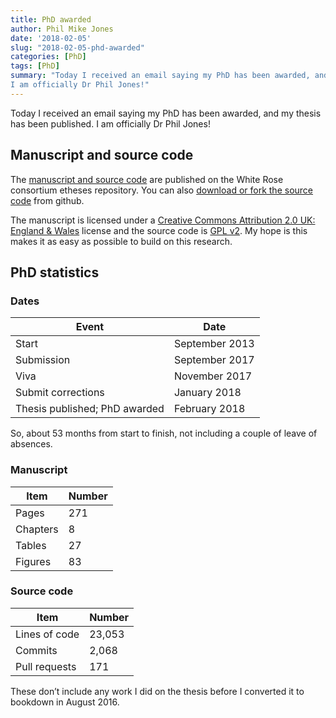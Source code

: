 ```yaml
---
title: PhD awarded
author: Phil Mike Jones
date: '2018-02-05'
slug: "2018-02-05-phd-awarded"
categories: [PhD]
tags: [PhD]
summary: "Today I received an email saying my PhD has been awarded, and my thesis has been published.
I am officially Dr Phil Jones!"
---
```


Today I received an email saying my PhD has been awarded, and my thesis has been published.
I am officially Dr Phil Jones!


## Manuscript and source code

The [manuscript and source code](http://etheses.whiterose.ac.uk/id/eprint/19283) are published on the White Rose consortium etheses repository.
You can also [download or fork the source code](https://github.com/philmikejones/thesis) from github.

The manuscript is licensed under a [Creative Commons Attribution 2.0 UK: England & Wales](https://creativecommons.org/licenses/by/2.0/uk/) license and the source code is [GPL v2](https://www.gnu.org/licenses/old-licenses/gpl-2.0.en.html).
My hope is this makes it as easy as possible to build on this research.


## PhD statistics

### Dates

| Event                         | Date           |
|-------------------------------|----------------|
| Start                         | September 2013 |
| Submission                    | September 2017 |
| Viva                          | November 2017  |
| Submit corrections            | January 2018   |
| Thesis published; PhD awarded | February 2018  |

So, about 53 months from start to finish, not including a couple of leave of absences.


### Manuscript

| Item     | Number |
|----------|--------|
| Pages    | 271    |
| Chapters | 8      |
| Tables   | 27     |
| Figures  | 83     |


### Source code

| Item          | Number |
|---------------|--------|
| Lines of code | 23,053 |
| Commits       | 2,068  |
| Pull requests | 171    |

These don't include any work I did on the thesis before I converted it to bookdown in August 2016.
